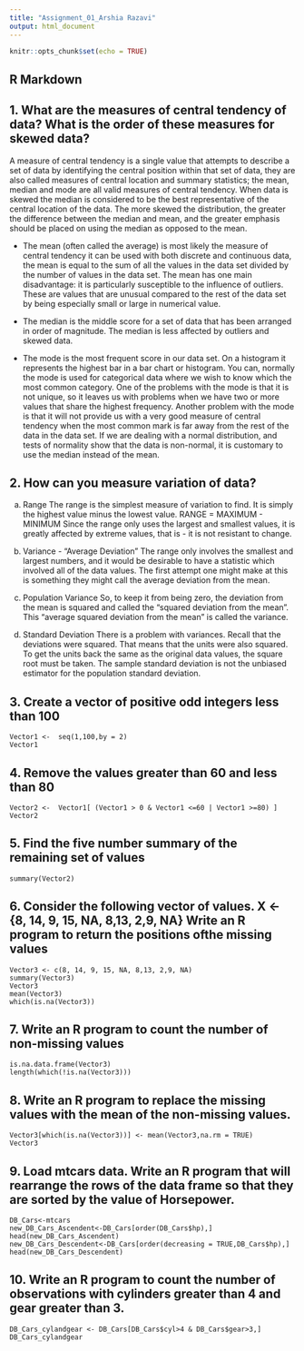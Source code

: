 ```yaml
---
title: "Assignment_01_Arshia Razavi"
output: html_document
---
```


```r
knitr::opts_chunk$set(echo = TRUE)
```

## R Markdown


## 1. What	are	the	measures	of	central	tendency of	data?	What	is	the	order	of	these	measures	for	skewed	data?
A measure of central tendency is a single value that attempts to describe a set of data by identifying the central position within that set of data, they are also called measures of central location and summary statistics; the mean, median and mode are all valid measures of central tendency. 
When data is skewed the median is considered to be the best representative of the central location of the data. The more skewed the distribution, the greater the difference between the median and mean, and the greater emphasis should be placed on using the median as opposed to the mean.

- The mean (often called the average) is most likely the measure of central tendency it can be used with both discrete and continuous data, the mean is equal to the sum of all the values in the data set divided by the number of values in the data set. The mean has one main disadvantage: it is particularly susceptible to the influence of outliers. These are values that are unusual compared to the rest of the data set by being especially small or large in numerical value.

- The median is the middle score for a set of data that has been arranged in order of magnitude. The median is less affected by outliers and skewed data.

- The mode is the most frequent score in our data set. On a histogram it represents the highest bar in a bar chart or histogram. You can, normally the mode is used for categorical data where we wish to know which the most common category.
One of the problems with the mode is that it is not unique, so it leaves us with problems when we have two or more values that share the highest frequency. Another problem with the mode is that it will not provide us with a very good measure of central tendency when the most common mark is far away from the rest of the data in the data set.
If we are dealing with a normal distribution, and tests of normality show that the data is non-normal, it is customary to use the median instead of the mean. 


## 2. How	can	you	measure	variation	of	data?
a. Range
The range is the simplest measure of variation to find. It is simply the highest value minus the lowest value.
   RANGE = MAXIMUM - MINIMUM
Since the range only uses the largest and smallest values, it is greatly affected by extreme values, that is - it is not resistant to change.

b. Variance - "Average Deviation"
The range only involves the smallest and largest numbers, and it would be desirable to have a statistic which involved all of the data values.
The first attempt one might make at this is something they might call the average deviation from the mean.

c. Population Variance
So, to keep it from being zero, the deviation from the mean is squared and called the "squared deviation from the mean". This "average squared deviation from the mean" is called the variance.

d. Standard Deviation
There is a problem with variances. Recall that the deviations were squared. That means that the units were also squared. To get the units back the same as the original data values, the square root must be taken.
The sample standard deviation is not the unbiased estimator for the population standard deviation.



## 3. Create a vector of positive odd integers less than 100
```
Vector1 <-  seq(1,100,by = 2)
Vector1
```

## 4. Remove the values greater than 60 and less than 80
```
Vector2 <-  Vector1[ (Vector1 > 0 & Vector1 <=60 | Vector1 >=80) ]
Vector2
```

## 5. Find the five number summary of the remaining set of values
```
summary(Vector2)
```
## 6. Consider the following vector of values. X <-{8, 14, 9, 15, NA, 8,13, 2,9, NA} Write an R program to return the positions ofthe missing values
```
Vector3 <- c(8, 14, 9, 15, NA, 8,13, 2,9, NA)
summary(Vector3)
Vector3
mean(Vector3)
which(is.na(Vector3))
```
## 7. Write an R program to count the number of non-missing values
```
is.na.data.frame(Vector3)
length(which(!is.na(Vector3)))
```
## 8. Write an R program to replace the missing values with the mean of the non-missing values.
```
Vector3[which(is.na(Vector3))] <- mean(Vector3,na.rm = TRUE)
Vector3
```

## 9. Load mtcars data. Write an R program that will rearrange the rows of the data frame so that they are sorted by the value of Horsepower.
```
DB_Cars<-mtcars
new_DB_Cars_Ascendent<-DB_Cars[order(DB_Cars$hp),]
head(new_DB_Cars_Ascendent)
new_DB_Cars_Descendent<-DB_Cars[order(decreasing = TRUE,DB_Cars$hp),]
head(new_DB_Cars_Descendent)
```
## 10. Write an R program to count the number of observations with cylinders greater than 4 and gear greater than 3.
```
DB_Cars_cylandgear <- DB_Cars[DB_Cars$cyl>4 & DB_Cars$gear>3,]
DB_Cars_cylandgear
```
